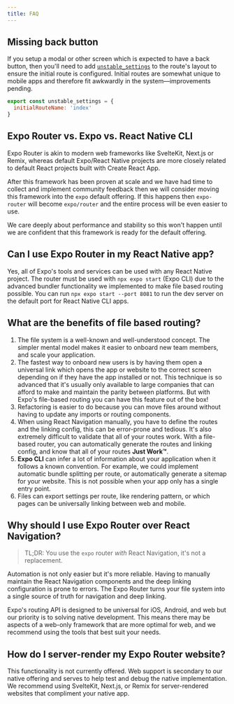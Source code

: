 ```yaml
---
title: FAQ
---
```


## Missing back button

If you setup a modal or other screen which is expected to have a back button, then you'll need to add [`unstable_settings`](https://expo.github.io/router/docs/features/routing/#layout-settings) to the route's layout to ensure the initial route is configured. Initial routes are somewhat unique to mobile apps and therefore fit awkwardly in the system––improvements pending.

```jsx title=app/_layout.tsx
export const unstable_settings = {
  initialRouteName: 'index'
}
```

## Expo Router vs. Expo vs. React Native CLI

Expo Router is akin to modern web frameworks like SvelteKit, Next.js or Remix, whereas default Expo/React Native projects are more closely related to default React projects built with Create React App.

After this framework has been proven at scale and we have had time to collect and implement community feedback then we will consider moving this framework into the `expo` default offering. If this happens then `expo-router` will become `expo/router` and the entire process will be even easier to use.

We care deeply about performance and stability so this won't happen until we are confident that this framework is ready for the default offering.

## Can I use Expo Router in my React Native app?

Yes, all of Expo's tools and services can be used with any React Native project. The router must be used with `npx expo start` (Expo CLI) due to the advanced bundler functionality we implemented to make file based routing possible. You can run `npx expo start --port 8081` to run the dev server on the default port for React Native CLI apps.

## What are the benefits of file based routing?

1. The file system is a well-known and well-understood concept. The simpler mental model makes it easier to onboard new team members, and scale your application.
2. The fastest way to onboard new users is by having them open a universal link which opens the app or website to the correct screen depending on if they have the app installed or not. This technique is so advanced that it's usually only available to large companies that can afford to make and maintain the parity between platforms. But with Expo's file-based routing you can have this feature out of the box!
3. Refactoring is easier to do because you can move files around without having to update any imports or routing components.
4. When using React Navigation manually, you have to define the routes and the linking config, this can be error-prone and tedious. It's also extremely difficult to validate that all of your routes work. With a file-based router, you can automatically generate the routes and linking config, and know that all of your routes **Just Work™**.
5. **Expo CLI** can infer a lot of information about your application when it follows a known convention. For example, we could implement automatic bundle splitting per route, or automatically generate a sitemap for your website. This is not possible when your app only has a single entry point.
6. Files can export settings per route, like rendering pattern, or which pages can be universally linking between web and mobile.

## Why should I use Expo Router over React Navigation?

> TL;DR: You use the `expo` router _with_ React Navigation, it's not a replacement.

Automation is not only easier but it's more reliable. Having to manually maintain the React Navigation components and the deep linking configuration is prone to errors. The Expo Router turns your file system into a single source of truth for navigation and deep linking.

Expo's routing API is designed to be universal for iOS, Android, and web but our priority is to solving native development. This means there may be aspects of a web-only framework that are more optimal for web, and we recommend using the tools that best suit your needs.

## How do I server-render my Expo Router website?

This functionality is not currently offered. Web support is secondary to our native offering and serves to help test and debug the native implementation. We recommend using SvelteKit, Next.js, or Remix for server-rendered websites that compliment your native app.

